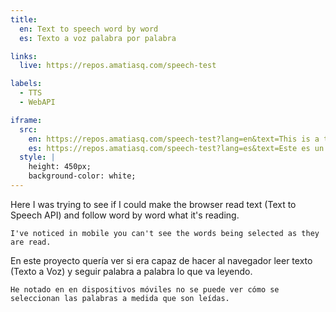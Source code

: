 ```yaml
---
title:
  en: Text to speech word by word
  es: Texto a voz palabra por palabra

links:
  live: https://repos.amatiasq.com/speech-test

labels:
  - TTS
  - WebAPI

iframe:
  src:
    en: https://repos.amatiasq.com/speech-test?lang=en&text=This is a test message to check I can follow word by word what's being read
    es: https://repos.amatiasq.com/speech-test?lang=es&text=Este es un mensaje de prueba para comprobar que puedo seguir palabra a palabra lo que se lee
  style: |
    height: 450px;
    background-color: white;
---
```


<Tr>
  <p slot="en">
    Here I was trying to see if I could make the browser read text (Text to Speech API) and follow word by word what it's reading.

    I've noticed in mobile you can't see the words being selected as they are read.
  </p>

  <p slot="es">
    En este proyecto quería ver si era capaz de hacer al navegador leer texto (Texto a Voz) y seguir palabra a palabra lo que va leyendo.

    He notado en en dispositivos móviles no se puede ver cómo se seleccionan las palabras a medida que son leídas.
  </p>
</Tr>
